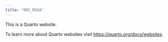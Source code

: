 ```yaml
---
title: "OHI_RSGA"
---
```


This is a Quarto website.

To learn more about Quarto websites visit <https://quarto.org/docs/websites>.
